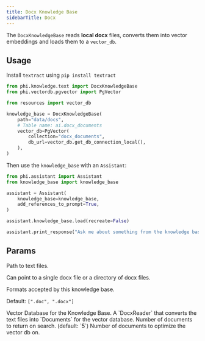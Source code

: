 ```yaml
---
title: Docx Knowledge Base
sidebarTitle: Docx
---
```


The `DocxKnowledgeBase` reads **local docx** files, converts them into vector embeddings and loads them to a `vector_db`.

## Usage

<Note>

Install `textract` using `pip install textract`

</Note>

```python knowledge_base.py
from phi.knowledge.text import DocxKnowledgeBase
from phi.vectordb.pgvector import PgVector

from resources import vector_db

knowledge_base = DocxKnowledgeBase(
    path="data/docs",
    # Table name: ai.docx_documents
    vector_db=PgVector(
        collection="docx_documents",
        db_url=vector_db.get_db_connection_local(),
    ),
)
```

Then use the `knowledge_base` with an `Assistant`:

```python assistant.py
from phi.assistant import Assistant
from knowledge_base import knowledge_base

assistant = Assistant(
    knowledge_base=knowledge_base,
    add_references_to_prompt=True,
)

assistant.knowledge_base.load(recreate=False)

assistant.print_response("Ask me about something from the knowledge base")
```

## Params

<ResponseField name="path" type="Union[str, Path]">
  Path to text files.

Can point to a single docx file or a directory of docx files.

</ResponseField>
<ResponseField name="formats" type="List[str]">
  Formats accepted by this knowledge base.

Default: `[".doc", ".docx"]`

</ResponseField>
<ResponseField name="vector_db" type="VectorDb">
  Vector Database for the Knowledge Base.
</ResponseField>
<ResponseField name="reader" type="DocxReader">
  A `DocxReader` that converts the text files into `Documents` for the vector database.
</ResponseField>
<ResponseField name="num_documents" type="int">
  Number of documents to return on search. (default: `5`)
</ResponseField>
<ResponseField name="optimize_on" type="int">
  Number of documents to optimize the vector db on.
</ResponseField>
